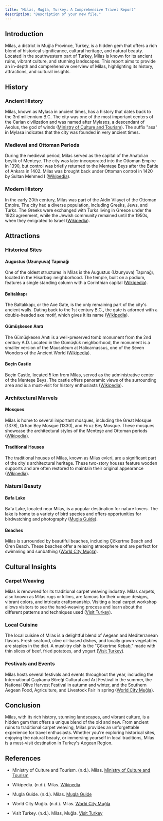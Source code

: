 ```yaml
---
title: "Milas, Muğla, Turkey: A Comprehensive Travel Report"
description: "Description of your new file."
---
```


## Introduction

Milas, a district in Muğla Province, Turkey, is a hidden gem that offers a rich blend of historical significance, cultural heritage, and natural beauty. Located in the southwestern part of Turkey, Milas is known for its ancient ruins, vibrant culture, and stunning landscapes. This report aims to provide an in-depth and comprehensive overview of Milas, highlighting its history, attractions, and cultural insights.

## History

### Ancient History

Milas, known as Mylasa in ancient times, has a history that dates back to the 3rd millennium B.C. The city was one of the most important centers of the Carian civilization and was named after Mylasos, a descendant of Aeolus, the god of winds ([Ministry of Culture and Tourism](https://www.ktb.gov.tr/EN-36220/milas.html)). The suffix "asa" in Mylasa indicates that the city was founded in very ancient times.

### Medieval and Ottoman Periods

During the medieval period, Milas served as the capital of the Anatolian beylik of Menteşe. The city was later incorporated into the Ottoman Empire in 1390, but control was briefly returned to the Menteşe Beys after the Battle of Ankara in 1402. Milas was brought back under Ottoman control in 1420 by Sultan Mehmed I ([Wikipedia](https://en.wikipedia.org/wiki/Milas)).

### Modern History

In the early 20th century, Milas was part of the Aidin Vilayet of the Ottoman Empire. The city had a diverse population, including Greeks, Jews, and Turks. The Greeks were exchanged with Turks living in Greece under the 1923 agreement, while the Jewish community remained until the 1950s, when they emigrated to Israel ([Wikipedia](https://en.wikipedia.org/wiki/Milas)).

## Attractions

### Historical Sites

#### Augustus (Uzunyuva) Tapınağı

One of the oldest structures in Milas is the Augustus (Uzunyuva) Tapınağı, located in the Hisarbaşı neighborhood. The temple, built on a podium, features a single standing column with a Corinthian capital ([Wikipedia](https://tr.wikipedia.org/wiki/Milas)).

#### Baltalıkapı

The Baltalıkapı, or the Axe Gate, is the only remaining part of the city's ancient walls. Dating back to the 1st century B.C., the gate is adorned with a double-headed axe motif, which gives it its name ([Wikipedia](https://tr.wikipedia.org/wiki/Milas)).

#### Gümüşkesen Anıtı

The Gümüşkesen Anıtı is a well-preserved tomb monument from the 2nd century A.D. Located in the Gümüşlük neighborhood, the monument is a smaller version of the Mausoleum at Halicarnassus, one of the Seven Wonders of the Ancient World ([Wikipedia](https://tr.wikipedia.org/wiki/Milas)).

#### Beçin Castle

Beçin Castle, located 5 km from Milas, served as the administrative center of the Menteşe Beys. The castle offers panoramic views of the surrounding area and is a must-visit for history enthusiasts ([Wikipedia](https://en.wikipedia.org/wiki/Milas)).

### Architectural Marvels

#### Mosques

Milas is home to several important mosques, including the Great Mosque (1378), Orhan Bey Mosque (1330), and Firuz Bey Mosque. These mosques showcase the architectural styles of the Menteşe and Ottoman periods ([Wikipedia](https://en.wikipedia.org/wiki/Milas)).

#### Traditional Houses

The traditional houses of Milas, known as Milas evleri, are a significant part of the city's architectural heritage. These two-story houses feature wooden supports and are often restored to maintain their original appearance ([Wikipedia](https://tr.wikipedia.org/wiki/Milas)).

### Natural Beauty

#### Bafa Lake

Bafa Lake, located near Milas, is a popular destination for nature lovers. The lake is home to a variety of bird species and offers opportunities for birdwatching and photography ([Mugla Guide](https://muglaguide.com/milas.html)).

#### Beaches

Milas is surrounded by beautiful beaches, including Çökertme Beach and Ören Beach. These beaches offer a relaxing atmosphere and are perfect for swimming and sunbathing ([World City Muğla](https://worldcitymugla.org/en/milas/)).

## Cultural Insights

### Carpet Weaving

Milas is renowned for its traditional carpet weaving industry. Milas carpets, also known as Milas rugs or kilims, are famous for their unique designs, vibrant colors, and intricate craftsmanship. Visiting a local carpet workshop allows visitors to see the hand-weaving process and learn about the different patterns and techniques used ([Visit Turkey](https://visitturkey.in/district/milas-mugla/)).

### Local Cuisine

The local cuisine of Milas is a delightful blend of Aegean and Mediterranean flavors. Fresh seafood, olive oil-based dishes, and locally grown vegetables are staples in the diet. A must-try dish is the "Çökertme Kebab," made with thin slices of beef, fried potatoes, and yogurt ([Visit Turkey](https://visitturkey.in/district/milas-mugla/)).

### Festivals and Events

Milas hosts several festivals and events throughout the year, including the International Çaykama Böreği Cultural and Art Festival in the summer, the National Olive Harvest Festival in autumn and winter, and the Southern Aegean Food, Agriculture, and Livestock Fair in spring ([World City Muğla](https://worldcitymugla.org/en/milas/)).

## Conclusion

Milas, with its rich history, stunning landscapes, and vibrant culture, is a hidden gem that offers a unique blend of the old and new. From ancient ruins to traditional carpet weaving, Milas provides an unforgettable experience for travel enthusiasts. Whether you're exploring historical sites, enjoying the natural beauty, or immersing yourself in local traditions, Milas is a must-visit destination in Turkey's Aegean Region.

## References

* Ministry of Culture and Tourism. (n.d.). Milas. [Ministry of Culture and Tourism](https://www.ktb.gov.tr/EN-36220/milas.html)

* Wikipedia. (n.d.). Milas. [Wikipedia](https://en.wikipedia.org/wiki/Milas)

* Mugla Guide. (n.d.). Milas. [Mugla Guide](https://muglaguide.com/milas.html)

* World City Muğla. (n.d.). Milas. [World City Muğla](https://worldcitymugla.org/en/milas/)

* Visit Turkey. (n.d.). Milas, Muğla. [Visit Turkey](https://visitturkey.in/district/milas-mugla/)